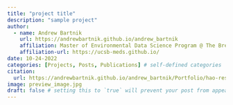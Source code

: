 ```yaml
---
title: "project title"
description: "sample project"
author:
  - name: Andrew Bartnik
    url: https://andrewbartnik.github.io/andrew_bartnik
    affiliation: Master of Environmental Data Science Program @ The Bren School (UCSB) & The National Center for Ecological Analysis & Synthesis
    affiliation-url: https://ucsb-meds.github.io/ 
date: 10-24-2022
categories: [Projects, Posts, Publications] # self-defined categories
citation: 
  url: https://andrewbartnik.github.io/andrew_bartnik/Portfolio/hao-research/ 
image: preview_image.jpg
draft: false # setting this to `true` will prevent your post from appearing on your listing page until you're ready!
---
```

